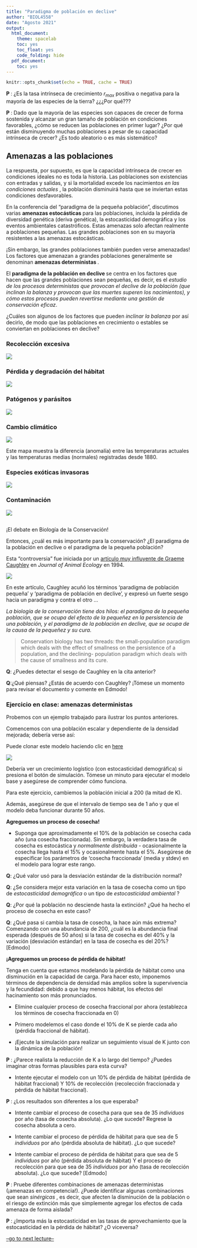 ```yaml
---
title: "Paradigma de población en declive"
author: "BIOL4558"
date: "Agosto 2021"
output:
  html_document: 
    theme: spacelab
    toc: yes
    toc_float: yes
    code_folding: hide
  pdf_document:
    toc: yes
---
```


```r
knitr::opts_chunk$set(echo = TRUE, cache = TRUE)
```


**P **: ¿Es la tasa intrínseca de crecimiento $r_{max}$ positiva o negativa para la mayoría de las especies de la tierra? ¿¿¿Por qué???

**P **: Dado que la mayoría de las especies son capaces de crecer de forma sostenida y alcanzar un gran tamaño de población en condiciones favorables, ¿cómo se reducen las poblaciones en primer lugar? ¿Por qué están disminuyendo muchas poblaciones a pesar de su capacidad intrínseca de crecer? ¿Es todo aleatorio o es más sistemático?

## Amenazas a las poblaciones

La respuesta, por supuesto, es que la capacidad intrínseca de crecer en condiciones ideales no es toda la historia. Las poblaciones son existencias con entradas y salidas, y si la mortalidad excede los nacimientos *en las condiciones actuales *, la población disminuirá hasta que se inviertan estas condiciones desfavorables.

En la conferencia del "paradigma de la pequeña población", discutimos varias **amenazas estocásticas ** para las poblaciones, incluida la pérdida de diversidad genética (deriva genética), la estocasticidad demográfica y los eventos ambientales catastróficos. Estas amenazas solo afectan realmente a poblaciones pequeñas. Las grandes poblaciones son en su mayoría resistentes a las amenazas estocásticas.

¡Sin embargo, las grandes poblaciones también pueden verse amenazadas! Los factores que amenazan a grandes poblaciones generalmente se denominan **amenazas deterministas **.

El **paradigma de la población en declive ** se centra en los factores que hacen que las grandes poblaciones sean pequeñas, es decir, es el *estudio de los procesos deterministas que provocan el declive de la población (que inclinan la balanza y provocan que las muertes superen los nacimientos), y cómo estos procesos pueden revertirse mediante una gestión de conservación eficaz*. 


¿Cuáles son algunos de los factores que pueden *inclinar la balanza* por así decirlo, de modo que las poblaciones en crecimiento o estables se conviertan en poblaciones en declive?

### Recolección excesiva

![](figures/overharvest1.jpg)

### Pérdida y degradación del hábitat

![](figures/habitatloss1.jpg)

### Patógenos y parásitos

![](figures/whitenose1.jpg)

### Cambio climático

![](figures/climatechange1.jpg)

Este mapa muestra la diferencia (anomalía) entre las temperaturas actuales y las temperaturas medias (normales) registradas desde 1880.

### Especies exóticas invasoras

![](figures/bullfrog1.jpg)


### Contaminación

![](figures/pollution1.png)


## 
¡El debate en Biología de la Conservación!

Entonces, ¿cuál es más importante para la conservación? ¿El paradigma de la población en declive o el paradigma de la pequeña población?


Esta "controversia" fue iniciada por un [artículo muy influyente de Graeme Caughley](caughley1.pdf) en *Journal of Animal Ecology * en 1994.

![](figures/caughley1.jpg)

En este artículo, Caughley acuñó los términos 'paradigma de población pequeña' y 'paradigma de población en declive', y expresó un fuerte sesgo hacia un paradigma y contra el otro ...

_La biología de la conservación tiene dos hilos: el paradigma de la pequeña población, que se ocupa del efecto de la pequeñez en la persistencia de una población, y el paradigma de la población en declive, que se ocupa de la causa de la pequeñez y su cura._

> Conservation biology has two threads: the small-population paradigm which deals with the effect of smallness on the persistence of a population, and the declining- population paradigm which deals with the cause of smallness and its cure.

**Q**: ¿Puedes detectar el sesgo de Caughley en la cita anterior?

**Q**:¿Qué piensas? ¿Estás de acuerdo con Caughley? ¡Tómese un momento para revisar el documento y comente en Edmodo!

### Ejercicio en clase: amenazas deterministas

Probemos con un ejemplo trabajado para ilustrar los puntos anteriores.

Comencemos con una población escalar y dependiente de la densidad mejorada; debería verse así:

Puede clonar este modelo haciendo clic en [here](https://insightmaker.com/insight/74417/declining-population-paradigm)


![](figures/IM5.PNG)


Debería ver un crecimiento logístico (con estocasticidad demográfica) si presiona el botón de simulación. Tómese un minuto para ejecutar el modelo base y asegúrese de comprender cómo funciona.

Para este ejercicio, cambiemos la población inicial a 200 (la mitad de K).

Además, asegúrese de que el intervalo de tiempo sea de 1 año y que el modelo deba funcionar durante 50 años.

**Agreguemos un proceso de cosecha!**

- Suponga que aproximadamente el 10% de la población se cosecha cada año (una cosecha fraccionada). Sin embargo, la verdadera tasa de cosecha es estocástica y *normalmente distribuida* - ocasionalmente la cosecha llega hasta el 15% y ocasionalmente hasta el 5%. Asegúrese de especificar los parámetros de 'cosecha fraccionada' (media y stdev) en el modelo para lograr este rango. 

**Q**: ¿Qué valor usó para la desviación estándar de la distribución normal?

**Q**: ¿Se considera mejor esta variación en la tasa de cosecha como un tipo de *estocasticidad demográfica * o un tipo de *estocasticidad ambiental *?   

**Q**: ¿Por qué la población no desciende hasta la extinción? ¿Qué ha hecho el proceso de cosecha en este caso?  

**Q**: ¿Qué pasa si cambia la tasa de cosecha, la hace aún más extrema? Comenzando con una abundancia de 200, ¿cuál es la abundancia final esperada (después de 50 años) si la tasa de cosecha es del 40% y la variación (desviación estándar) en la tasa de cosecha es del 20%?  [Edmodo]

**¡Agreguemos un proceso de pérdida de hábitat!**

Tenga en cuenta que estamos modelando la pérdida de hábitat como una disminución en la capacidad de carga. Para hacer esto, imponemos términos de dependencia de densidad más amplios sobre la supervivencia y la fecundidad: debido a que hay menos hábitat, los efectos del hacinamiento son más pronunciados.

- Elimine cualquier proceso de cosecha fraccional por ahora (establezca los términos de cosecha fraccionada en 0)

- Primero modelemos el caso donde el 10% de K se pierde cada año (pérdida fraccional de hábitat).

- ¡Ejecute la simulación para realizar un seguimiento visual de K junto con la dinámica de la población!

**P **: ¿Parece realista la reducción de K a lo largo del tiempo? ¿Puedes imaginar otras formas plausibles para esta curva?

- Intente ejecutar el modelo con un 10% de pérdida de hábitat (pérdida de hábitat fraccional) Y 10% de recolección (recolección fraccionada y pérdida de hábitat fraccional).

**P **: ¿Los resultados son diferentes a los que esperaba?  

- Intente cambiar el proceso de cosecha para que sea de 35 *individuos * por año (tasa de cosecha absoluta). ¿Lo que sucede? Regrese la cosecha absoluta a cero.

- Intente cambiar el proceso de pérdida de hábitat para que sea de 5 *individuos * por año (pérdida absoluta de hábitat). ¿Lo que sucede?

- Intente cambiar el proceso de pérdida de hábitat para que sea de 5 *individuos * por año (pérdida absoluta de hábitat) Y el proceso de recolección para que sea de 35 *individuos * por año (tasa de recolección absoluta). ¿Lo que sucede? [Edmodo]


**P **: Pruebe diferentes combinaciones de amenazas deterministas (¡amenazas en competencia!). ¿Puede identificar algunas combinaciones que sean *sinérgicas *, es decir, que afecten la disminución de la población o el riesgo de extinción más que simplemente agregar los efectos de cada amenaza de forma aislada?

**P **: ¿Importa más la estocasticidad en las tasas de aprovechamiento que la estocasticidad en la pérdida de hábitat? ¿O viceversa?

[--go to next lecture--](LECTURE12.html)
























